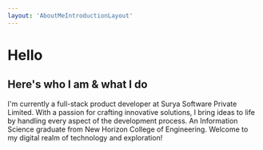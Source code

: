 ```yaml
---
layout: 'AboutMeIntroductionLayout'
---
```


# Hello

## Here's who I am & what I do

I'm currently a full-stack product developer at Surya Software Private Limited. With a passion for
crafting innovative solutions, I bring ideas to life by handling every aspect of the development process.
An Information Science graduate from New Horizon College of Engineering. Welcome to my digital realm of technology and
exploration!
